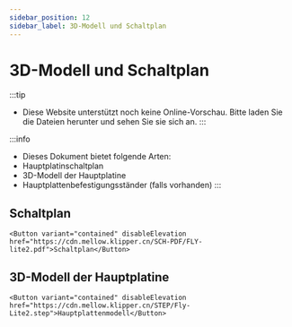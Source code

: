 ```yaml
---
sidebar_position: 12
sidebar_label: 3D-Modell und Schaltplan
---
```




# 3D-Modell und Schaltplan


:::tip
* Diese Website unterstützt noch keine Online-Vorschau. Bitte laden Sie die Dateien herunter und sehen Sie sie sich an.
:::

:::info
* Dieses Dokument bietet folgende Arten:
* Hauptplatinschaltplan
* 3D-Modell der Hauptplatine
* Hauptplattenbefestigungsständer (falls vorhanden)
:::

## Schaltplan

    <Button variant="contained" disableElevation href="https://cdn.mellow.klipper.cn/SCH-PDF/FLY-lite2.pdf">Schaltplan</Button>


## 3D-Modell der Hauptplatine

    <Button variant="contained" disableElevation href="https://cdn.mellow.klipper.cn/STEP/Fly-Lite2.step">Hauptplattenmodell</Button>


